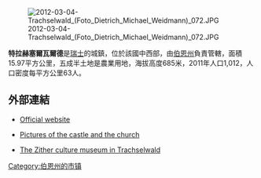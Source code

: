 [[Image:2012-03-04-Trachselwald_(Foto_Dietrich_Michael_Weidmann)_072.JPG|right]]

'''特拉赫塞爾瓦爾德'''是[[瑞士|瑞士]]的城鎮，位於該國中西部，由[[伯恩州|伯恩州]]負責管轄，面積15.97平方公里，五成半土地是農業用地，海拔高度685米，2011年人口1,012，人口密度每平方公里63人。

==外部連結==
* {{de icon}}[http://www.trachselwald.ch/ Official website] {{Wayback|url=http://www.trachselwald.ch/ |date=20210127222357 }}
* {{fr icon}}[http://www.swisscastles.ch/Bern/trachselwald.html Pictures of the castle and the church] {{Wayback|url=http://www.swisscastles.ch/Bern/trachselwald.html |date=20160303183708 }}
* {{de icon}}[http://www.zither.ch/ The Zither culture museum in Trachselwald] {{Wayback|url=http://www.zither.ch/ |date=20210420230231 }}

{{Switzerland-geo-stub}}
[[Category:伯恩州的市镇|Category:伯恩州的市镇]]